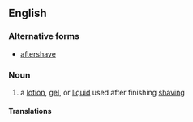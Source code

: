 {{also|aftershave|Aftershave}}
==English==

===Alternative forms===
* [[aftershave]]

===Noun===
{{en-noun|~|head=[[after]]-[[shave]]}}

# a [[lotion]], [[gel]], or [[liquid]] used after finishing [[shaving]]

====Translations====
{{trans-see|aftershave}}